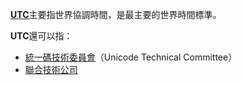 '''[[UTC|UTC]]'''主要指世界協調時間，是最主要的世界時間標準。

'''UTC'''還可以指：
* [[統一碼技術委員會|統一碼技術委員會]]（Unicode Technical Committee）
* [[聯合技術公司|聯合技術公司]]
{{disambig|UTC|Cat=三字拉丁字母缩写消歧义}}